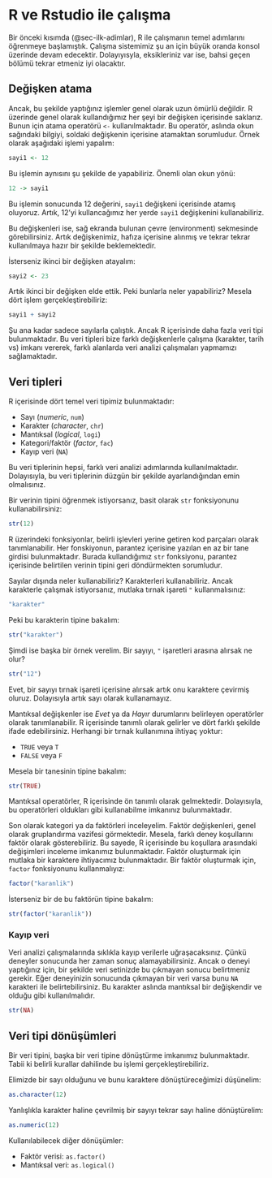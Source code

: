 # R ve Rstudio ile çalışma {#sec-r-giris}

Bir önceki kısımda (@sec-ilk-adimlar), R ile çalışmanın temel adımlarını öğrenmeye başlamıştık. Çalışma sistemimiz şu an için büyük oranda konsol üzerinde devam edecektir. Dolayıyısyla, eksikleriniz var ise, bahsi geçen bölümü tekrar etmeniz iyi olacaktır.

## Değişken atama

Ancak, bu şekilde yaptığınız işlemler genel olarak uzun ömürlü değildir. R üzerinde genel olarak kullandığımız her şeyi bir değişken içerisinde saklarız. Bunun için atama operatörü `<-` kullanılmaktadır. Bu operatör, aslında okun sağındaki bilgiyi, soldaki değişkenin içerisine atamaktan sorumludur. Örnek olarak aşağıdaki işlemi yapalım:

```r
sayi1 <- 12
```

Bu işlemin aynısını şu şekilde de yapabiliriz. Önemli olan okun yönü:

```r
12 -> sayi1
```

Bu işlemin sonucunda 12 değerini, `sayi1` değişkeni içerisinde atamış oluyoruz. Artık, 12'yi kullancağımız her yerde `sayi1` değişkenini kullanabiliriz.

Bu değişkenleri ise, sağ ekranda bulunan çevre (environment) sekmesinde görebilirsiniz. Artık değişkenimiz, hafıza içerisine alınmış ve tekrar tekrar kullanılmaya hazır bir şekilde beklemektedir.

İsterseniz ikinci bir değişken atayalım:

```r
sayi2 <- 23
```

Artık ikinci bir değişken elde ettik. Peki bunlarla neler yapabiliriz? Mesela dört işlem gerçekleştirebiliriz:

```r
sayi1 + sayi2
```

Şu ana kadar sadece sayılarla çalıştık. Ancak R içerisinde daha fazla veri tipi bulunmaktadır. Bu veri tipleri bize farklı değişkenlerle çalışma (karakter, tarih vs) imkanı vererek, farklı alanlarda veri analizi çalışmaları yapmamızı sağlamaktadır.

## Veri tipleri

R içerisinde dört temel veri tipimiz bulunmaktadır:

+ Sayı (*numeric*, `num`) 
+ Karakter (*character*, `chr`)
+ Mantıksal (*logical*, `logi`)
+ Kategori/faktör (*factor*, `fac`)
+ Kayıp veri (`NA`)

Bu veri tiplerinin hepsi, farklı veri analizi adımlarında kullanılmaktadır. Dolayısıyla, bu veri tiplerinin düzgün bir şekilde ayarlandığından emin olmalısınız.

Bir verinin tipini öğrenmek istiyorsanız, basit olarak `str` fonksiyonunu kullanabilirsiniz:

```r
str(12)
```

::: {.callout-note}
R üzerindeki fonksiyonlar, belirli işlevleri yerine getiren kod parçaları olarak tanımlanabilir. Her fonskiyonun, parantez içerisine yazılan en az bir tane girdisi bulunmaktadır. Burada kullandığımız `str` fonksiyonu, parantez içerisinde belirtilen verinin tipini geri döndürmekten sorumludur.
:::

Sayılar dışında neler kullanabiliriz? Karakterleri kullanabiliriz. Ancak karakterle çalışmak istiyorsanız, mutlaka tırnak işareti `"` kullanmalısınız:

```r
"karakter"
```

Peki bu karakterin tipine bakalım:

```r
str("karakter")
```

Şimdi ise başka bir örnek verelim. Bir sayıyı, `"` işaretleri arasına alırsak ne olur?

```r
str("12")
```

Evet, bir sayıyı tırnak işareti içerisine alırsak artık onu karaktere çevirmiş oluruz. Dolayısıyla artık sayı olarak kullanamayız.

Mantıksal değişkenler ise *Evet* ya da *Hayır* durumlarını belirleyen operatörler olarak tanımlanabilir. R içerisinde tanımlı olarak gelirler ve dört farklı şekilde ifade edebilirsiniz. Herhangi bir tırnak kullanımına ihtiyaç yoktur:

- `TRUE` veya `T`
- `FALSE` veya `F`

Mesela bir tanesinin tipine bakalım:

```r
str(TRUE)
```

::: {.callout-note}
Mantıksal operatörler, R içerisinde ön tanımlı olarak gelmektedir. Dolayısıyla, bu operatörleri oldukları gibi kullanabilme imkanınız bulunmaktadır.
:::

Son olarak kategori ya da faktörleri inceleyelim. Faktör değişkenleri, genel olarak gruplandırma vazifesi görmektedir. Mesela, farklı deney koşullarını faktör olarak gösterebiliriz. Bu sayede, R içerisinde bu koşullara arasındaki değişimleri inceleme imkanımız bulunmaktadır. Faktör oluşturmak için mutlaka bir karaktere ihtiyacımız bulunmaktadır. Bir faktör oluşturmak için, `factor` fonksiyonunu kullanmalıyız:

```r
factor("karanlik")
```

İsterseniz bir de bu faktörün tipine bakalım:

```r
str(factor("karanlik"))
```

### Kayıp veri

Veri analizi çalışmalarında sıklıkla kayıp verilerle uğraşacaksınız. Çünkü deneyler sonucunda her zaman sonuç alamayabilirsiniz. Ancak o deneyi yaptığınız için, bir şekilde veri setinizde bu çıkmayan sonucu belirtmeniz gerekir. Eğer deneyinizin sonucunda çıkmayan bir veri varsa bunu `NA` karakteri ile belirtebilirsiniz. Bu karakter aslında mantıksal bir değişkendir ve olduğu gibi kullanılmalıdır.

```r
str(NA)
```

## Veri tipi dönüşümleri

Bir veri tipini, başka bir veri tipine dönüştürme imkanımız bulunmaktadır. Tabii ki belirli kurallar dahilinde bu işlemi gerçekleştirebiliriz. 

Elimizde bir sayı olduğunu ve bunu karaktere dönüştüreceğimizi düşünelim:

```r
as.character(12)
```

Yanlışlıkla karakter haline çevrilmiş bir sayıyı tekrar sayı haline dönüştürelim:

```r
as.numeric(12)
```

Kullanılabilecek diğer dönüşümler:

+ Faktör verisi: `as.factor()`
+ Mantıksal veri: `as.logical()` 
